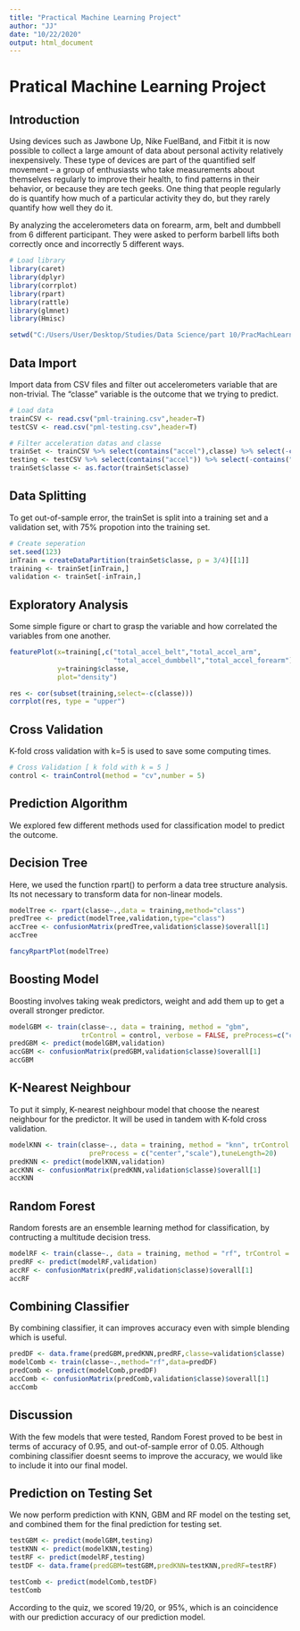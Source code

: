 ```yaml
---
title: "Practical Machine Learning Project"
author: "JJ"
date: "10/22/2020"
output: html_document
---
```

# Pratical Machine Learning Project
## Introduction
Using devices such as Jawbone Up, Nike FuelBand, and Fitbit it is now possible to collect a large amount of data about personal activity relatively inexpensively. These type of devices are part of the quantified self movement – a group of enthusiasts who take measurements about themselves regularly to improve their health, to find patterns in their behavior, or because they are tech geeks. One thing that people regularly do is quantify how much of a particular activity they do, but they rarely quantify how well they do it. 

By analyzing the accelerometers data on forearm, arm, belt and dumbbell from 6 different participant. They were asked to perform barbell lifts both correctly once and incorrectly 5 different ways. 

```r
# Load library
library(caret)
library(dplyr)
library(corrplot)
library(rpart)
library(rattle)
library(glmnet)
library(Hmisc)

setwd("C:/Users/User/Desktop/Studies/Data Science/part 10/PracMachLearningCousera")
```

## Data Import
Import data from CSV files and filter out accelerometers variable that are non-trivial. The "classe" variable is the outcome that we trying to predict.

```r
# Load data
trainCSV <- read.csv("pml-training.csv",header=T)
testCSV <- read.csv("pml-testing.csv",header=T)

# Filter acceleration datas and classe
trainSet <- trainCSV %>% select(contains("accel"),classe) %>% select(-contains("var"))
testing <- testCSV %>% select(contains("accel")) %>% select(-contains("var")) 
trainSet$classe <- as.factor(trainSet$classe)
```

## Data Splitting
To get out-of-sample error, the trainSet is split into a training set and a validation set, with 75% propotion into the training set. 

```r
# Create seperation
set.seed(123)
inTrain = createDataPartition(trainSet$classe, p = 3/4)[[1]]
training <- trainSet[inTrain,]
validation <- trainSet[-inTrain,]
```

## Exploratory Analysis
Some simple figure or chart to grasp the variable and how correlated the variables from one another.

```r
featurePlot(x=training[,c("total_accel_belt","total_accel_arm",
                          "total_accel_dumbbell","total_accel_forearm")],
            y=training$classe,
            plot="density")

res <- cor(subset(training,select=-c(classe)))
corrplot(res, type = "upper")
```

## Cross Validation
K-fold cross validation with k=5 is used to save some computing times. 

```r
# Cross Validation [ k fold with k = 5 ]
control <- trainControl(method = "cv",number = 5)
```

## Prediction Algorithm
We explored few different methods used for classification model to predict the outcome.

## Decision Tree 
Here, we used the function rpart() to perform a data tree structure analysis. Its not necessary to transform data for non-linear models.

```r
modelTree <- rpart(classe~.,data = training,method="class")
predTree <- predict(modelTree,validation,type="class")
accTree <- confusionMatrix(predTree,validation$classe)$overall[1]
accTree

fancyRpartPlot(modelTree)
```

## Boosting Model
Boosting involves taking weak predictors, weight and add them up to get a overall stronger predictor. 

```r
modelGBM <- train(classe~., data = training, method = "gbm", 
                  trControl = control, verbose = FALSE, preProcess=c("center","scale"))
predGBM <- predict(modelGBM,validation)
accGBM <- confusionMatrix(predGBM,validation$classe)$overall[1]
accGBM
```

## K-Nearest Neighbour
To put it simply, K-nearest neighbour model that choose the nearest neighbour for the predictor. It will be used in tandem with K-fold cross validation.

```r
modelKNN <- train(classe~., data = training, method = "knn", trControl = control, 
                    preProcess = c("center","scale"),tuneLength=20)
predKNN <- predict(modelKNN,validation)
accKNN <- confusionMatrix(predKNN,validation$classe)$overall[1]
accKNN
```

## Random Forest
Random forests are an ensemble learning method for classification, by contructing a multitude decision tress. 

```r
modelRF <- train(classe~., data = training, method = "rf", trControl = control)
predRF <- predict(modelRF,validation)
accRF <- confusionMatrix(predRF,validation$classe)$overall[1]
accRF
```

## Combining Classifier
By combining classifier, it can improves accuracy even with simple blending which is useful.

```r
predDF <- data.frame(predGBM,predKNN,predRF,classe=validation$classe)
modelComb <- train(classe~.,method="rf",data=predDF)
predComb <- predict(modelComb,predDF)
accComb <- confusionMatrix(predComb,validation$classe)$overall[1]
accComb
```

## Discussion
With the few models that were tested, Random Forest proved to be best in terms of accuracy of 0.95, and out-of-sample error of 0.05. Although combining classifier doesnt seems to improve the accuracy, we would like to include it into our final model.

## Prediction on Testing Set
We now perform prediction with KNN, GBM and RF model on the testing set, and combined them for the final prediction for testing set.

```r
testGBM <- predict(modelGBM,testing)
testKNN <- predict(modelKNN,testing)
testRF <- predict(modelRF,testing)
testDF <- data.frame(predGBM=testGBM,predKNN=testKNN,predRF=testRF)

testComb <- predict(modelComb,testDF)
testComb
```

According to the quiz, we scored 19/20, or 95%, which is an coincidence with our prediction accuracy of our prediction model.


